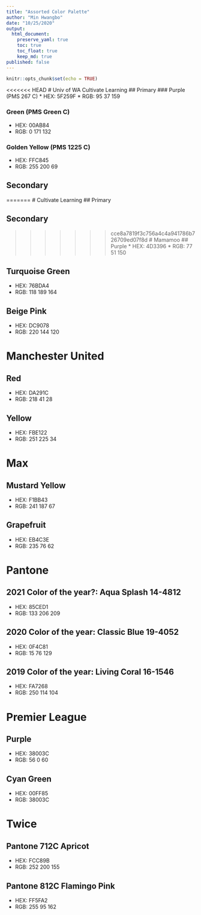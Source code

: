 ```yaml
---
title: "Assorted Color Palette"
author: "Min Hwangbo"
date: "10/25/2020"
output:
  html_document:
    preserve_yaml: true
    toc: true
    toc_float: true
    keep_md: true
published: false
---
```


```r
knitr::opts_chunk$set(echo = TRUE)
```

<<<<<<< HEAD
# Univ of WA Cultivate Learning
## Primary
### Purple (PMS 267 C)
* HEX: 5F259F
* RGB: 95 37 159

### Green (PMS Green C)
* HEX: 00AB84
* RGB: 0 171 132

### Golden Yellow (PMS 1225 C)
* HEX: FFC845
* RGB: 255 200 69

## Secondary


=======
# Cultivate Learning
## Primary

## Secondary

>>>>>>> cce8a7819f3c756a4c4a941786b726709ed07f8d
# Mamamoo
## Purple
* HEX: 4D3396
* RGB: 77 51 150

## Turquoise Green
* HEX: 76BDA4
* RGB: 118 189 164

## Beige Pink
* HEX: DC9078
* RGB: 220 144 120

# Manchester United
## Red
* HEX: DA291C
* RGB: 218 41 28

## Yellow
* HEX: FBE122
* RGB: 251 225 34

# Max
## Mustard Yellow
* HEX: F1BB43
* RGB: 241 187 67

## Grapefruit
* HEX: EB4C3E
* RGB: 235 76 62
  
# Pantone
## 2021 Color of the year?: Aqua Splash 14-4812
* HEX: 85CED1
* RGB: 133 206 209

## 2020 Color of the year: Classic Blue 19-4052
* HEX: 0F4C81
* RGB: 15 76 129

## 2019 Color of the year: Living Coral 16-1546
* HEX: FA7268
* RGB: 250 114 104

# Premier League
## Purple
* HEX: 38003C
* RGB: 56 0 60

## Cyan Green
* HEX: 00FF85
* RGB: 38003C

# Twice
## Pantone 712C Apricot
* HEX: FCC89B
* RGB: 252 200 155

## Pantone 812C Flamingo Pink
* HEX: FF5FA2
* RGB: 255 95 162